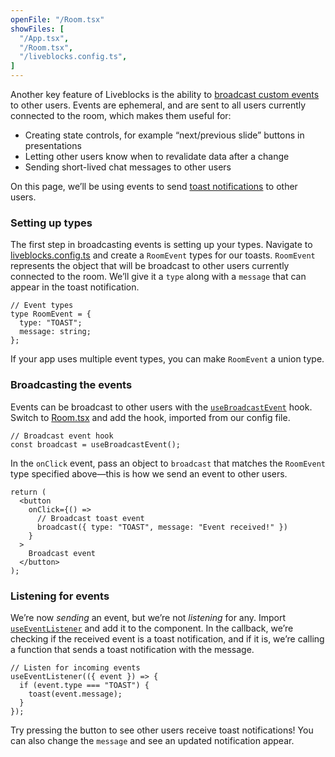 ```yaml
---
openFile: "/Room.tsx"
showFiles: [
  "/App.tsx",
  "/Room.tsx",
  "/liveblocks.config.ts",
]
---
```


Another key feature of Liveblocks is the ability to [broadcast custom events](/broadcast) to other users. Events are ephemeral, and are sent to all users currently connected to the room, which makes them useful for:

- Creating state controls, for example “next/previous slide” buttons in presentations
- Letting other users know when to revalidate data after a change
- Sending short-lived chat messages to other users

On this page, we’ll be using events to send [toast notifications](https://en.wikipedia.org/wiki/Pop-up_notification) to other users.

### Setting up types

The first step in broadcasting events is setting up your types. Navigate to [liveblocks.config.ts][] and create a `RoomEvent` types for our toasts.
`RoomEvent` represents the object that will be broadcast to other users currently connected to the room. We’ll give it a `type` along with a `message`
that can appear in the toast notification.

```tsx
// Event types
type RoomEvent = {
  type: "TOAST";
  message: string;
};
```

<Banner title="Multiple event types">

If your app uses multiple event types, you can make `RoomEvent` a union type.

</Banner>

### Broadcasting the events

Events can be broadcast to other users with the [`useBroadcastEvent`][] hook. Switch to [Room.tsx][] and add the hook, imported from our config file.

```tsx
// Broadcast event hook
const broadcast = useBroadcastEvent();
```

In the `onClick` event, pass an object to `broadcast` that matches the `RoomEvent` type specified above—this is how we send an event to other users.

```tsx highlight="5"
return (
  <button
    onClick={() =>
      // Broadcast toast event
      broadcast({ type: "TOAST", message: "Event received!" })
    }
  >
    Broadcast event
  </button>
);
```

### Listening for events

We’re now _sending_ an event, but we’re not _listening_ for any. Import [`useEventListener`][] and add it to the component. In the callback, we’re checking if
the received event is a toast notification, and if it is, we’re calling a function that sends a toast notification with the message.

```tsx
// Listen for incoming events
useEventListener(({ event }) => {
  if (event.type === "TOAST") {
    toast(event.message);
  }
});
```

Try pressing the button to see other users receive toast notifications! You can also change the `message` and see an updated notification appear.

[`createRoomContext`]: /docs/api-reference/liveblocks-react#createRoomContext
[`useBroadcastEvent`]: /docs/api-reference/liveblocks-react#useBroadcastEvent
[`useEventListener`]: /docs/api-reference/liveblocks-react#useEventListener

[liveblocks.config.ts]: #/liveblocks.config.ts
[App.tsx]: #/App.tsx
[Room.tsx]: #/Room.tsx
